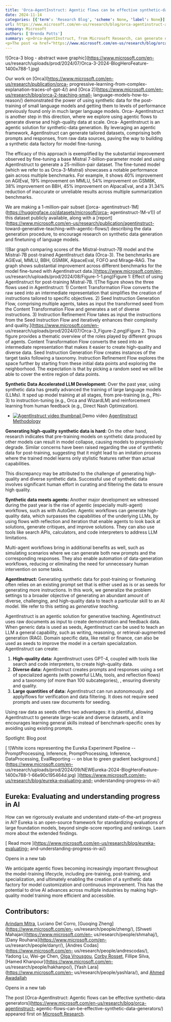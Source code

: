 ```yaml
---
title: 'Orca-AgentInstruct: Agentic flows can be effective synthetic-data generators'
date: 2024-11-14
categories: [{'term': 'Research Blog', 'scheme': None, 'label': None}]
url: https://www.microsoft.com/en-us/research/blog/orca-agentinstruct-agentic-flows-can-be-effective-synthetic-data-generators/
company: Microsoft
authors: ['Brenda Potts']
summary: <p>Orca-AgentInstruct, from Microsoft Research, can generate diverse, high-quality synthetic data at scale to post-train and fine-tune base LLMs for expanded capabilities, continual learning, and increased performance. </p>
<p>The post <a href="https://www.microsoft.com/en-us/research/blog/orca-agentinstruct-agentic-flows-can-be-effective-synthetic-data-generators/">Orca-AgentInstruct: Agentic flows can be effective synthetic-data generators</a> appeared first on <a href="https://www.microsoft.com/en-us/research">Microsoft Research</a>.</p>
---
```



![Orca-3 blog - abstract wave graphic](https://www.microsoft.com/en-
us/research/uploads/prod/2024/07/Orca-3-2024-BlogHeroFeature-1400x788-1.jpg)

Our work on [Orca](https://www.microsoft.com/en-us/research/publication/orca-
progressive-learning-from-complex-explanation-traces-of-gpt-4/) and [Orca
2](https://www.microsoft.com/en-us/research/blog/orca-2-teaching-small-
language-models-how-to-reason/) demonstrated the power of using synthetic data
for the post-training of small language models and getting them to levels of
performance previously found only in much larger language models. Orca-
AgentInstruct is another step in this direction, where we explore using
agentic flows to generate diverse and high-quality data at scale. Orca-
AgentInstruct is an agentic solution for synthetic-data generation. By
leveraging an agentic framework, AgentInstruct can generate tailored datasets,
comprising both prompts and responses, from raw data sources, paving the way
to building a synthetic data factory for model fine-tuning.  

The efficacy of this approach is exemplified by the substantial improvement
observed by fine-tuning a base Mistral 7-billion-parameter model and using
AgentInstruct to generate a 25-million-pair dataset. The fine-tuned model
(which we refer to as Orca-3-Mistral) showcases a notable performance gain
across multiple benchmarks. For example, it shows 40% improvement on AGIEval,
19% improvement on MMLU, 54% improvement on GSM8K, 38% improvement on BBH, 45%
improvement on AlpacaEval, and a 31.34% reduction of inaccurate or unreliable
results across multiple summarization benchmarks.

We are making a 1-million-pair subset ([orca-
agentinstruct-1M](https://huggingface.co/datasets/microsoft/orca-
agentinstruct-1M-v1)) of this dataset publicly available, along with a
[report](https://www.microsoft.com/en-us/research/publication/agentinstruct-
toward-generative-teaching-with-agentic-flows/) describing the data generation
procedure, to encourage research on synthetic data generation and finetuning
of language models.

![Bar graph comparing scores of the Mistral-Instruct-7B model and the
Mistral-7B post-trained AgentInstruct data \(Orca-3\). The benchmarks are
AGIEval, MMLU, BBH, GSM8K, AlpaceEval, FOFO and Mirage-RAG. The graph shows
substantial improvement across different benchmarks for the model fine-tuned
with AgentInstruct data.](https://www.microsoft.com/en-
us/research/uploads/prod/2024/08/Figure-1-1.png)Figure 1: Effect of using
AgentInstruct for post-training Mistral-7B.  ![The figure shows the three
flows used in AgentInstruct: 1\) Content Transformation Flow converts the raw
seed into an intermediate representation that simplifies the creation of
instructions tailored to specific objectives. 2\) Seed Instruction Generation
Flow, comprising multiple agents, takes as input the transformed seed from the
Content Transformation Flow and generates a set of diverse instructions. 3\)
Instruction Refinement Flow takes as input the instructions from the Seed
Instruction Flow and iteratively enhances their complexity and
quality.](https://www.microsoft.com/en-
us/research/uploads/prod/2024/07/Orca-3_Figure-2.png)Figure 2. This figure
provides a thematic overview of the roles played by different groups of
agents. Content Transformation Flow converts the seed into an intermediate
representation that makes it easier to create high-quality and diverse data.
Seed Instruction Generation Flow creates instances of the target tasks
following a taxonomy. Instruction Refinement Flow explores the space further
by starting from these initial data points and exploring the neighborhood. The
expectation is that by picking a random seed we will be able to cover the
entire region of data points.

**Synthetic Data Accelerated LLM Development:** Over the past year, using
synthetic data has greatly advanced the training of large language models
(LLMs). It sped up model training at all stages, from pre-training (e.g.,
Phi-3) to instruction-tuning (e.g., Orca and WizardLM) and reinforcement
learning from human feedback (e.g., Direct Nash Optimization).

  * [ ![AgentInstruct video thumbnail](https://www.microsoft.com/en-us/research/uploads/prod/2024/07/j-hYRmUUbLU-240x135.jpg) ](https://www.microsoft.com/en-us/research/video/agentinstruct-methodology/) Demo video [ AgentInstruct Methodology  ](https://www.microsoft.com/en-us/research/video/agentinstruct-methodology/)

**Generating high-quality synthetic data is hard:** On the other hand,
research indicates that pre-training models on synthetic data produced by
other models can result in model collapse, causing models to progressively
degrade. Similar concerns have been raised regarding the use of synthetic data
for post-training, suggesting that it might lead to an imitation process where
the trained model learns only stylistic features rather than actual
capabilities.

This discrepancy may be attributed to the challenge of generating high-quality
and diverse synthetic data.  Successful use of synthetic data involves
significant human effort in curating and filtering the data to ensure high
quality.

**Synthetic data meets agents:** Another major development we witnessed during
the past year is the rise of agentic (especially multi-agent) workflows, such
as with AutoGen. Agentic workflows can generate high-quality data, which
surpasses the capabilities of the underlying LLMs, by using flows with
reflection and iteration that enable agents to look back at solutions,
generate critiques, and improve solutions. They can also use tools like search
APIs, calculators, and code interpreters to address LLM limitations.

Multi-agent workflows bring in additional benefits as well, such as simulating
scenarios where we can generate both new prompts and the corresponding
responses. They also enable automation of data-generation workflows, reducing
or eliminating the need for unnecessary human intervention on some tasks.

**AgentInstruct:** Generating synthetic data for post-training or finetuning
often relies on an existing prompt set that is either used as is or as seeds
for generating more instructions. In this work, we generalize the problem
settings to a broader objective of generating an abundant amount of diverse,
challenging, and high-quality data to teach a particular skill to an AI model.
We refer to this setting as _generative teaching_.  

AgentInstruct is an agentic solution for generative teaching. AgentInstruct
uses raw documents as input to create demonstration and feedback data. When
generic data is used as seeds, AgentInstruct can be used to teach an LLM a
general capability, such as writing, reasoning, or retrieval-augmented
generation (RAG). Domain specific data, like retail or finance, can also be
used as seeds to improve the model in a certain specialization. AgentInstruct
can create:

  1. **High-quality data:** AgentInstruct uses GPT-4, coupled with tools like search and code interpreters, to create high-quality data.  
  2. **Diverse data:** AgentInstruct creates prompts and responses using a set of specialized agents (with powerful LLMs, tools, and reflection flows) and a taxonomy (of more than 100 subcategories), , ensuring diversity and quality.
  3. **Large quantities of data:** AgentInstruct can run autonomously. and applyiflows for verification and data filtering. It does not require seed prompts and uses raw documents for seeding. 

Using raw data as seeds offers two advantages: it is plentiful, allowing
AgentInstruct to generate large-scale and diverse datasets, and it encourages
learning general skills instead of benchmark-specific ones by avoiding using
existing prompts.

Spotlight: Blog post

[ ![White icons representing the Eureka Experiment Pipeline --
PromptProcessing, Inference, PromptProcessing, Inference, DataProcessing,
EvalReporting -- on blue to green gradient
background.](https://www.microsoft.com/en-
us/research/uploads/prod/2024/09/NEWEureka-2024-BlogHeroFeature-1400x788-1-66e90c195464d.jpg)
](https://www.microsoft.com/en-us/research/blog/eureka-evaluating-and-
understanding-progress-in-ai/)

## Eureka: Evaluating and understanding progress in AI

How can we rigorously evaluate and understand state-of-the-art progress in AI?
Eureka is an open-source framework for standardizing evaluations of large
foundation models, beyond single-score reporting and rankings. Learn more
about the extended findings.

[ Read more ](https://www.microsoft.com/en-us/research/blog/eureka-evaluating-
and-understanding-progress-in-ai/)

Opens in a new tab

We anticipate agentic flows becoming increasingly important throughout the
model-training lifecycle, including pre-training, post-training, and
specialization, and ultimately enabling the creation of a synthetic data
factory for model customization and continuous improvement. This has the
potential to drive AI advances across multiple industries by making high-
quality model training more efficient and accessible.

## Contributors:

[Arindam Mitra](https://www.microsoft.com/en-us/research/people/armitra/),
Luciano Del Corro, [Guoqing Zheng](https://www.microsoft.com/en-
us/research/people/zheng/), [Shweti Mahajan](https://www.microsoft.com/en-
us/research/people/shmahaj/), [Dany Rouhana](https://www.microsoft.com/en-
us/research/people/danyr/), [Andres Codas](https://www.microsoft.com/en-
us/research/people/andrescodas/), Yadong Lu, Wei-ge Chen, [Olga
Vrousgou](https://www.microsoft.com/en-us/research/people/olvrousg/), [Corby
Rosset](https://www.microsoft.com/en-us/research/people/corbyrosset/), Fillipe
Silva, [Hamed Khanpour](https://www.microsoft.com/en-
us/research/people/hakhanpo/), [Yash Lara](https://www.microsoft.com/en-
us/research/people/yashlara/), and [Ahmed
Awadallah](https://www.microsoft.com/en-us/research/people/hassanam/)

Opens in a new tab

The post [Orca-AgentInstruct: Agentic flows can be effective synthetic-data
generators](https://www.microsoft.com/en-us/research/blog/orca-agentinstruct-
agentic-flows-can-be-effective-synthetic-data-generators/) appeared first on
[Microsoft Research](https://www.microsoft.com/en-us/research).

